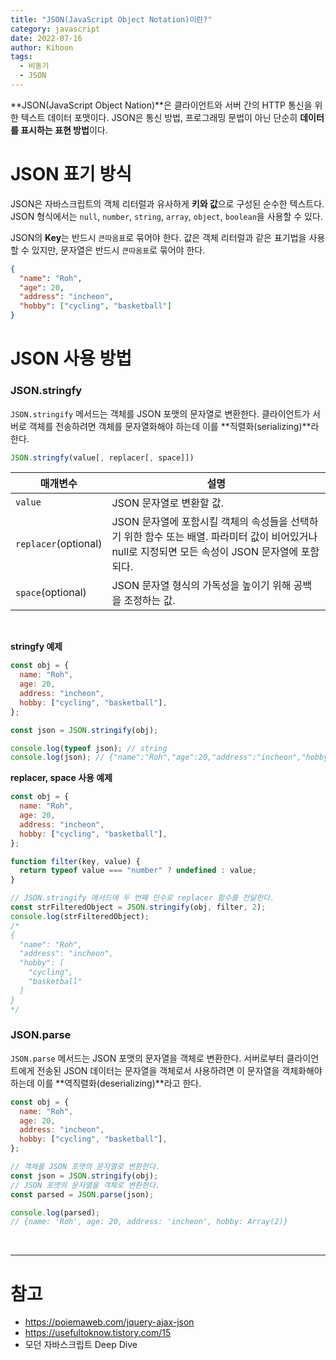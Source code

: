 ```yaml
---
title: "JSON(JavaScript Object Notation)이란?"
category: javascript
date: 2022-07-16
author: Kihoon
tags:
  - 비동기
  - JSON
---
```


**JSON(JavaScript Object Nation)**은 클라이언트와 서버 간의 HTTP 통신을 위한 텍스트 데이터 포맷이다. JSON은 통신 방법, 프로그래밍 문법이 아닌 단순히 **데이터를 표시하는 표현 방법**이다.

# JSON 표기 방식

JSON은 자바스크립트의 객체 리터럴과 유사하게 **키와 값**으로 구성된 순수한 텍스트다. JSON 형식에서는 `null`, `number`, `string`, `array`, `object`, `boolean`을 사용할 수 있다.

JSON의 **Key**는 반드시 `큰따옴표`로 묶어야 한다. 값은 객체 리터럴과 같은 표기법을 사용할 수 있지만, 문자열은 반드시 `큰따옴표`로 묶어야 한다.

```json
{
  "name": "Roh",
  "age": 20,
  "address": "incheon",
  "hobby": ["cycling", "basketball"]
}
```

# JSON 사용 방법

### JSON.stringfy

`JSON.stringify` 메서드는 객체를 JSON 포맷의 문자열로 변환한다. 클라이언트가 서버로 객체를 전송하려면 객체를 문자열화해야 하는데 이를 **직렬화(serializing)**라 한다.

```jsx
JSON.stringfy(value[, replacer[, space]])
```

| 매개변수             | 설명                                                                                                                                              |
| -------------------- | ------------------------------------------------------------------------------------------------------------------------------------------------- |
| `value`              | JSON 문자열로 변환할 값.                                                                                                                          |
| `replacer`(optional) | JSON 문자열에 포함시킬 객체의 속성들을 선택하기 위한 함수 또는 배열. 파라미터 값이 비어있거나 null로 지정되면 모든 속성이 JSON 문자열에 포함되다. |
| `space`(optional)    | JSON 문자열 형식의 가독성을 높이기 위해 공백을 조정하는 값.                                                                                       |

<br />

**stringfy 예제**

```jsx
const obj = {
  name: "Roh",
  age: 20,
  address: "incheon",
  hobby: ["cycling", "basketball"],
};

const json = JSON.stringify(obj);

console.log(typeof json); // string
console.log(json); // {"name":"Roh","age":20,"address":"incheon","hobby":["cycling","basketball"]}
```

**replacer, space 사용 예제**

```jsx
const obj = {
  name: "Roh",
  age: 20,
  address: "incheon",
  hobby: ["cycling", "basketball"],
};

function filter(key, value) {
  return typeof value === "number" ? undefined : value;
}

// JSON.stringify 메서드에 두 번째 인수로 replacer 함수를 전달한다.
const strFilteredObject = JSON.stringify(obj, filter, 2);
console.log(strFilteredObject);
/*
{
  "name": "Roh",
  "address": "incheon",
  "hobby": [
    "cycling",
    "basketball"
  ]
}
*/
```

### JSON.parse

`JSON.parse` 메서드는 JSON 포맷의 문자열을 객체로 변환한다. 서버로부터 클라이언트에게 전송된 JSON 데이터는 문자열을 객체로서 사용하려면 이 문자열을 객체화해야 하는데 이를 **역직렬화(deserializing)**라고 한다.

```jsx
const obj = {
  name: "Roh",
  age: 20,
  address: "incheon",
  hobby: ["cycling", "basketball"],
};

// 객체를 JSON 포맷의 문자열로 변환한다.
const json = JSON.stringify(obj);
// JSON 포맷의 문자열을 객체로 변환한다.
const parsed = JSON.parse(json);

console.log(parsed);
// {name: 'Roh', age: 20, address: 'incheon', hobby: Array(2)}
```

<br />

---

# 참고

- https://poiemaweb.com/jquery-ajax-json
- https://usefultoknow.tistory.com/15
- 모던 자바스크립트 Deep Dive
